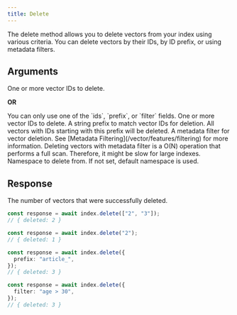 ```yaml
---
title: Delete
---
```


The delete method allows you to delete vectors from your index using various criteria. You can delete vectors by their IDs, by ID prefix, or using metadata filters.

## Arguments

<ResponseField name="IDs" type="string[] | number[] | string | number" required>
  One or more vector IDs to delete.
</ResponseField>

**OR**

<ResponseField name="DeletePayload" type="object" required>
  <Expandable defaultOpen="true">
<Note>You can only use one of the `ids`, `prefix`, or `filter` fields.</Note>
    <ResponseField name="ids" type="string[] | number[] | string | number">
      One or more vector IDs to delete.
    </ResponseField>
    <ResponseField name="prefix" type="string">
      A string prefix to match vector IDs for deletion. All vectors with IDs
      starting with this prefix will be deleted.
    </ResponseField>
    <ResponseField name="filter" type="string">
      A metadata filter for vector deletion. See [Metadata
      Filtering](/vector/features/filtering) for more information.
      <Warning>
        Deleting vectors with metadata filter is a O(N) operation that performs a full
        scan. Therefore, it might be slow for large indexes.
      </Warning>
    </ResponseField>

  </Expandable>
</ResponseField>

<ResponseField name="Options" type="DeleteCommandOptions">
  <Expandable defaultOpen="true">
    <ResponseField name="namespace" type="string">
      Namespace to delete from. If not set, default namespace is used.
    </ResponseField>
  </Expandable>
</ResponseField>

## Response

<ResponseField name="Response" type="DeleteResult" required>
  <Expandable defaultOpen="true">
    <ResponseField name="deleted" type="number" required>
      The number of vectors that were successfully deleted.
    </ResponseField>
  </Expandable>
</ResponseField>

<RequestExample>

```typescript Delete by IDs Array
const response = await index.delete(["2", "3"]);
// { deleted: 2 }
```

```typescript Delete Single ID
const response = await index.delete("2");
// { deleted: 1 }
```

```typescript Delete by Prefix
const response = await index.delete({
  prefix: "article_",
});
// { deleted: 3 }
```

```typescript Delete by Filter
const response = await index.delete({
  filter: "age > 30",
});
// { deleted: 3 }
```

</RequestExample>
